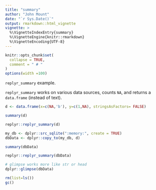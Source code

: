 ```yaml
---
title: "summary"
author: "John Mount"
date: "`r Sys.Date()`"
output: rmarkdown::html_vignette
vignette: >
  %\VignetteIndexEntry{summary}
  %\VignetteEngine{knitr::rmarkdown}
  %\VignetteEncoding{UTF-8}
---
```


```r
knitr::opts_chunk$set(
  collapse = TRUE,
  comment = " # "
)
options(width =100)
```

`replyr_summary` example.

`replyr_summary` works on various data sources, counts <code>NA</code>, and returns a <code>data.frame</code> (instead of text).
 
 
```r

d <- data.frame(x=c(NA,'b'), y=c(1,NA), stringsAsFactors= FALSE)

summary(d)

replyr::replyr_summary(d)

my_db <- dplyr::src_sqlite(":memory:", create = TRUE)
dbData <- dplyr::copy_to(my_db, d)

summary(dbData)

replyr::replyr_summary(dbData)

# glimpse works more like str or head
dplyr::glimpse(dbData)

```

```r
rm(list=ls())
gc()
```